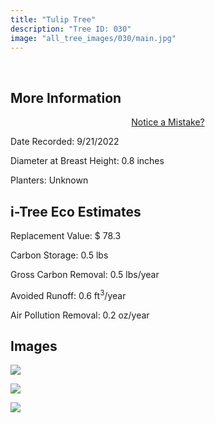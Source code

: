 ```yaml
---
title: "Tulip Tree"
description: "Tree ID: 030"
image: "all_tree_images/030/main.jpg"
---
```


<br>

## **More Information**
::: column-margin
<center><a class="button" href="https://forms.gle/W6f5nwYxrM33hF4f7">Notice a Mistake?</a></center>
:::


Date Recorded:  9/21/2022

Diameter at Breast Height:  0.8  inches

Planters:  Unknown

## **i-Tree Eco Estimates**


 Replacement Value: $ 78.3

 Carbon Storage:  0.5  lbs

 Gross Carbon Removal:  0.5  lbs/year

 Avoided Runoff:  0.6  ft<sup>3</sup>/year

 Air Pollution Removal:  0.2  oz/year

## **Images**


 ![](all_tree_images/030/IMG_6412.jpg)

 ![](all_tree_images/030/IMG_6414.jpg)

 ![](all_tree_images/030/main.jpg)
